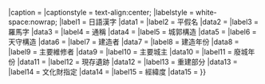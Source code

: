 {{Infobox<!-- |tnavbar = 日本の城郭概要表 -->
|abovestyle = vertical-align:middle;
|above = {{{name}}}<br /><span style="font-weight:normal; font-size:90%;">（[[{{{pref}}}]]）</span>
|image = {{ #if: {{{img|}}} | [[{{{img|}}}|{{{img_width|}}}|{{{img_capt|}}}]]}}
|caption = {{{img_capt|}}}
|captionstyle = text-align:center;
|labelstyle = white-space:nowrap;
|label1 = 日語漢字
|data1 = {{lang|ja|{{{nihongo|}}}}}
|label2 = 平假名
|data2 = {{lang|ja|{{{hiragana|}}}}}
|label3 = 羅馬字
|data3 = {{lang|ja-Latn|{{{romaji|}}}}}
|label4 = 通稱
|data4 = {{{ar_called|}}}
|label5 = 城郭構造
|data5 = {{{struct|}}}
|label6 = 天守構造
|data6 = {{{tower_struct|}}}
|label7 = 建造者
|data7 = {{{builders|}}}
|label8 = 建造年份
|data8 = {{{build_y|}}}
|label9 = 主要維修者
|data9 = {{{revamp|}}}
|label10 = 主要城主
|data10 = {{{rulers|}}}
|label11 = 廢城年份
|data11 = {{{reject_y|}}}
|label12 = 現存遺跡
|data12 = {{{remains|}}}
|label13 = 重建部分
|data13 = {{{rebuilding things |}}}
|label14 = 文化財指定
|data14 = {{{cultural asset|}}}
|label15 = 經緯度
|data15 = {{{location|}}}
}}<noinclude>{{Documentation}}</noinclude>